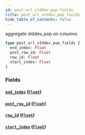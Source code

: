 ```yaml
---
id: post-url-stddev-pop-fields
title: post_url_stddev_pop_fields
hide_table_of_contents: false
---
```


aggregate stddev_pop on columns

```graphql
type post_url_stddev_pop_fields {
  end_index: Float
  post_row_id: Float
  row_id: Float
  start_index: Float
}
```

### Fields

#### [`end_index`](#) ([`Float`](../scalars/float))

#### [`post_row_id`](#) ([`Float`](../scalars/float))

#### [`row_id`](#) ([`Float`](../scalars/float))

#### [`start_index`](#) ([`Float`](../scalars/float))
